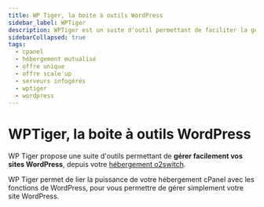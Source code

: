 ```yaml
---
title: WP Tiger, la boite à outils WordPress
sidebar_label: WPTiger
description: WPTiger est un suite d'outil permettant de faciliter la gestion des sites WordPress d'un hébergement o2switch. L'outil offre de nombreux raccourcis.
sidebarCollapsed: true
tags: 
  - cpanel 
  - hébergement mutualisé
  - offre unique 
  - offre scale'up
  - serveurs infogérés
  - wptiger
  - wordpress
---
```


# WPTiger, la boite à outils WordPress 

WP Tiger propose une suite d'outils permettant de **gérer facilement vos sites WordPress**, depuis votre [hébergement o2switch](https://www.o2switch.fr/hebergement-illimite/).

WP Tiger permet de lier la puissance de votre hébergement cPanel avec les fonctions de WordPress, pour vous permettre de gérer simplement votre site WordPress.

<PreviewToolCard tool='o2switch-wp-tiger' />
